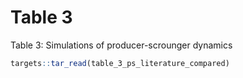 # Table 3

Table 3: Simulations of producer-scrounger dynamics

```r
targets::tar_read(table_3_ps_literature_compared)
```


